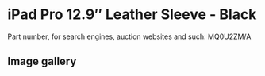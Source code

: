 
# iPad Pro 12.9″ Leather Sleeve - Black

Part number, for search engines, auction websites and such: MQ0U2ZM/A

## Image gallery

<div style={{ width: "768px" }}>
  <GalleryComponent
    images={[
      {
        original: "/everysource/MQ0U2.webp",
        thumbnail: "/everypreview/MQ0U2.webp",
      },
      {
        original: "/everysource/MQ0U2_AV1.webp",
        thumbnail: "/everypreview/MQ0U2_AV1.webp",
      },
      {
        original: "/everysource/MQ0U2_AV2.webp",
        thumbnail: "/everypreview/MQ0U2_AV2.webp",
      }
    ]}
  />
</div>